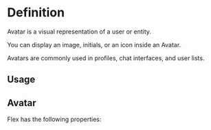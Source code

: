 

<Meta of={AvatarStories} />

# Definition

Avatar is a visual representation of a user or entity.

You can display an image, initials, or an icon inside an Avatar.

Avatars are commonly used in profiles, chat interfaces, and user lists.

## Usage

## Avatar

Flex has the following properties:

<Canvas of={AvatarStories.Basic} />

<Controls />
